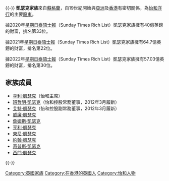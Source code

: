 {{unreferenced|time=2019-04-18T10:11:38+00:00}}{{-}}
'''凱瑟克家族'''來自[[蘇格蘭|蘇格蘭]]，自19世紀開始與[[亞洲|亞洲]]及[[香港|香港]]有密切關係，為[[怡和洋行|怡和洋行]]的主要[[股東|股東]]。

據2020年[[星期日泰晤士報|星期日泰晤士報]]{{le|星期日泰晤士報英國富豪排行榜|Sunday Times Rich List|英國前1000大富豪排行榜}}（Sunday Times Rich List）凱瑟克家族擁有40億英鎊的財富，排名第33位。


據2021年[[星期日泰晤士報|星期日泰晤士報]]{{le|星期日泰晤士報英國富豪排行榜|Sunday Times Rich List|英國前1000大富豪排行榜}}（Sunday Times Rich List）凱瑟克家族擁有64.7億英鎊的財富，排名第22位。


據2022年[[星期日泰晤士報|星期日泰晤士報]]{{le|星期日泰晤士報英國富豪排行榜|Sunday Times Rich List|英國前1000大富豪排行榜}}（Sunday Times Rich List）凱瑟克家族擁有57.03億英鎊的財富，排名第30位。

==家族成員==
*[[亨利·凱瑟克_(商人)|亨利·凱瑟克]]（怡和主席）
*[[班哲明·凱瑟克|班哲明·凱瑟克]]（怡和控股常務董事，2012年3月履新）
*[[艾特·凱瑟克|艾特·凱瑟克]]（怡和控股副常務董事，2012年3月履新）
*[[威廉·凱瑟克|威廉·凱瑟克]]
*[[詹姆斯·凱瑟克|詹姆斯·凱瑟克]]
*[[亨利·凱瑟克_(政治家)|亨利·凱瑟克]]
*[[東尼·凱瑟克|東尼·凱瑟克]]
*[[約翰·凱瑟克|約翰·凱瑟克]]
*[[奇普斯·凱瑟克|奇普斯·凱瑟克]]
*[[西門·凱瑟克|西門·凱瑟克]]

{{-}}
{{怡和洋行}}

[[Category:英國家族|Category:英國家族]]
[[Category:在香港的英國人|Category:在香港的英國人]]
[[Category:怡和人物|Category:怡和人物]]